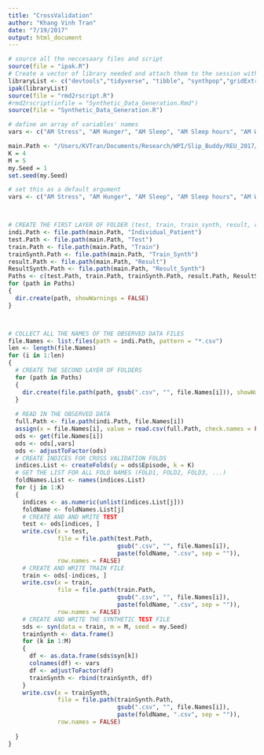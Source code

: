 ```yaml
---
title: "CrossValidation"
author: "Khang Vinh Tran"
date: "7/19/2017"
output: html_document
---
```

```r
# source all the neccesaary files and script
source(file = "ipak.R")
# Create a vector of library needed and attach them to the session with ipak()
libraryList <- c("devtools","tidyverse", "tibble", "synthpop","gridExtra", "data.table", "dplyr", "caret")
ipak(libraryList)
source(file = "rmd2rscript.R")
#rmd2rscript(infile = "Synthetic_Data_Generation.Rmd")
source(file = "Synthetic_Data_Generation.R")
```

```r
# define an array of variables' names
vars <- c("AM Stress", "AM Hunger", "AM Sleep", "AM Sleep hours", "AM Weight", "Percent Weight change (from prev week)", "Percent Weight change (from prev day)","PM Stress", "EVE Stress", "Number of Episodes Previous Day", "Episode" )	
```


```r
main.Path <- "/Users/KVTran/Documents/Research/WPI/Slip_Buddy/REU_2017/data"
K = 4
M = 5
my.Seed = 1
set.seed(my.Seed)

# set this as a default argument
vars <- c("AM Stress", "AM Hunger", "AM Sleep", "AM Sleep hours", "AM Weight", "Percent Weight change (from prev week)", "Percent Weight change (from prev day)","PM Stress", "EVE Stress", "Number of Episodes Previous Day", "Episode" )



# CREATE THE FIRST LAYER OF FOLDER (test, train, train_synth, result, result_synth)
indi.Path <- file.path(main.Path, "Individual_Patient")
test.Path <- file.path(main.Path, "Test")
train.Path <- file.path(main.Path, "Train")
trainSynth.Path <- file.path(main.Path, "Train_Synth")
result.Path <- file.path(main.Path, "Result")
ResultSynth.Path <- file.path(main.Path, "Result_Synth")
Paths <- c(test.Path, train.Path, trainSynth.Path, result.Path, ResultSynth.Path)
for (path in Paths)
{
  dir.create(path, showWarnings = FALSE)
}



# COLLECT ALL THE NAMES OF THE OBSERVED DATA FILES
file.Names <- list.files(path = indi.Path, pattern = "*.csv")
len <- length(file.Names)
for (i in 1:len)
{
  # CREATE THE SECOND LAYER OF FOLDERS
  for (path in Paths)
  {
    dir.create(file.path(path, gsub(".csv", "", file.Names[i])), showWarnings = FALSE)
  }
  
  # READ IN THE OBSERVED DATA 
  full.Path <- file.path(indi.Path, file.Names[i])
  assign(x = file.Names[i], value = read.csv(full.Path, check.names = FALSE))
  ods <- get(file.Names[i])
  ods <- ods[,vars]
  ods <- adjustToFactor(ods)
  # CREATE INDICES FOR CROSS VALIDATION FOLDS
  indices.List <- createFolds(y = ods$Episode, k = K)
  # GET THE LIST FOR ALL FOLD NAMES (FOLD1, FOLD2, FOLD3, ...)
  foldNames.List <- names(indices.List)
  for (j in 1:K)
  {
    indices <- as.numeric(unlist(indices.List[j]))
    foldName <- foldNames.List[j]
    # CREATE AND AND WRITE TEST
    test <- ods[indices, ]
    write.csv(x = test, 
              file = file.path(test.Path,
                               gsub(".csv", "", file.Names[i]),
                               paste(foldName, ".csv", sep = "")),
              row.names = FALSE)
    # CREATE AND WRITE TRAIN FILE
    train <- ods[-indices, ]
    write.csv(x = train, 
              file = file.path(train.Path,
                               gsub(".csv", "", file.Names[i]),
                               paste(foldName, ".csv", sep = "")),
              row.names = FALSE)
    # CREATE AND WRITE THE SYNTHETIC TEST FILE
    sds <- syn(data = train, m = M, seed = my.Seed)
    trainSynth <- data.frame()
    for (k in 1:M)
    {
      df <- as.data.frame(sds$syn[k])
      colnames(df) <- vars
      df <- adjustToFactor(df)
      trainSynth <- rbind(trainSynth, df)
    }
    write.csv(x = trainSynth, 
              file = file.path(trainSynth.Path,
                               gsub(".csv", "", file.Names[i]),
                               paste(foldName, ".csv", sep = "")),
              row.names = FALSE)    
 
  }
}
```

